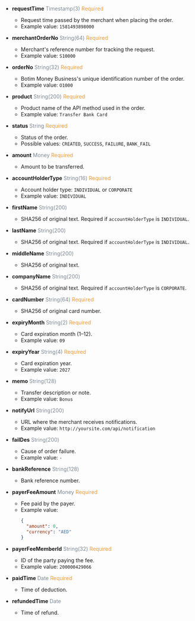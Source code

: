 
- **requestTime** <font color='#7d8793'>Timestamp(3)</font> <font color='#f19938'>Required</font>  
  - Request time passed by the merchant when placing the order.  
  - Example value: `1581493898000`

- **merchantOrderNo** <font color='#7d8793'>String(64)</font> <font color='#f19938'>Required</font>  
  - Merchant's reference number for tracking the request.  
  - Example value: `S10000`

- **orderNo** <font color='#7d8793'>String(32)</font> <font color='#f19938'>Required</font>  
  - Botim Money Business's unique identification number of the order.  
  - Example value: `O1000`

- **product** <font color='#7d8793'>String(200)</font> <font color='#f19938'>Required</font>  
  - Product name of the API method used in the order.  
  - Example value: `Transfer Bank Card`

- **status** <font color='#7d8793'>String</font> <font color='#f19938'>Required</font>  
  - Status of the order.  
  - Possible values: `CREATED`, `SUCCESS`, `FAILURE`, `BANK_FAIL`

- **amount** <font color='#7d8793'>Money</font> <font color='#f19938'>Required</font>  
  - Amount to be transferred.

- **accountHolderType** <font color='#7d8793'>String(16)</font> <font color='#f19938'>Required</font>  
  - Account holder type: `INDIVIDUAL` or `CORPORATE`  
  - Example value: `INDIVIDUAL`

- **firstName** <font color='#7d8793'>String(200)</font>  
  - SHA256 of original text. Required if `accountHolderType` is `INDIVIDUAL`.

- **lastName** <font color='#7d8793'>String(200)</font>  
  - SHA256 of original text. Required if `accountHolderType` is `INDIVIDUAL`.

- **middleName** <font color='#7d8793'>String(200)</font>  
  - SHA256 of original text.

- **companyName** <font color='#7d8793'>String(200)</font>  
  - SHA256 of original text. Required if `accountHolderType` is `CORPORATE`.

- **cardNumber** <font color='#7d8793'>String(64)</font> <font color='#f19938'>Required</font>  
  - SHA256 of original card number.

- **expiryMonth** <font color='#7d8793'>String(2)</font> <font color='#f19938'>Required</font>  
  - Card expiration month (1–12).  
  - Example value: `09`

- **expiryYear** <font color='#7d8793'>String(4)</font> <font color='#f19938'>Required</font>  
  - Card expiration year.  
  - Example value: `2027`

- **memo** <font color='#7d8793'>String(128)</font>  
  - Transfer description or note.  
  - Example value: `Bonus`

- **notifyUrl** <font color='#7d8793'>String(200)</font>  
  - URL where the merchant receives notifications.  
  - Example value: `http://yoursite.com/api/notification`

- **failDes** <font color='#7d8793'>String(200)</font>  
  - Cause of order failure.  
  - Example value: `-`

- **bankReference** <font color='#7d8793'>String(128)</font>  
  - Bank reference number.

- **payerFeeAmount** <font color='#7d8793'>Money</font> <font color='#f19938'>Required</font>  
  - Fee paid by the payer.  
  - Example value:  
    ```json
    {
      "amount": 0,
      "currency": "AED"
    }
    ```

- **payerFeeMemberId** <font color='#7d8793'>String(32)</font> <font color='#f19938'>Required</font>  
  - ID of the party paying the fee.  
  - Example value: `200000429066`

- **paidTime** <font color='#7d8793'>Date</font> <font color='#f19938'>Required</font>  
  - Time of deduction.

- **refundedTime** <font color='#7d8793'>Date</font>  
  - Time of refund.
